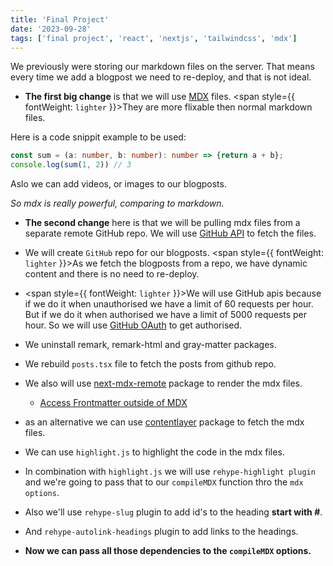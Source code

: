 ```yaml
---
title: 'Final Project'
date: '2023-09-28'
tags: ['final project', 'react', 'nextjs', 'tailwindcss', 'mdx']
---
```

We previously were storing our markdown files on the server. That means every time we add a blogpost we need to re-deploy, and that is not ideal.

- **The first big change** is that we will use [MDX](https://mdxjs.com/docs/what-is-mdx) files. <span style={{ fontWeight: `lighter` }}>They are more flixable then normal markdown files.</span>  


Here is a code snippit example to be used:
```ts
const sum = (a: number, b: number): number => {return a + b};
console.log(sum(1, 2)) // 3
```
Aslo we can add videos, or images to our blogposts.

*So mdx is really powerful, comparing to markdown.*<br />

- **The second change** here is that we will be pulling mdx files from a separate remote GitHub repo. We will use [GitHub API](https://docs.github.com/en/rest) to fetch the files.
- We will create `GitHub` repo for our blogposts. <span style={{ fontWeight: `lighter` }}>As we fetch the blogposts from a repo, we have dynamic content and there is no need to re-deploy.</span><br />
 

- <span style={{ fontWeight: `lighter` }}>We will use GitHub apis because if we do it when unauthorised we have a limit of 60 requests per hour. But if we do it when authorised we have a limit of 5000 requests per hour</span>. So we will use [GitHub OAuth](https://docs.github.com/en/developers/apps/authorizing-oauth-apps) to get authorised.
- We uninstall remark, remark-html and gray-matter packages.
- We rebuild `posts.tsx` file to fetch the posts from github repo.
- We also will use [next-mdx-remote](https://www.npmjs.com/package/next-mdx-remote) package to render the mdx files.
    - [Access Frontmatter outside of MDX](https://github.com/hashicorp/next-mdx-remote#react-server-components-rsc--nextjs-app-directory-support)
- as an alternative we can use [contentlayer](https://contentlayer.dev/) package to fetch the mdx files.


- We can use `highlight.js` to highlight the code in the mdx files.
- In combination with `highlight.js` we will use `rehype-highlight plugin` and we're going to pass that to our `compileMDX` function thro the `mdx options`.
- Also we'll use `rehype-slug` plugin to add id's to the heading **start with #**.
- And `rehype-autolink-headings` plugin to add links to the headings.
- **Now we can pass all those dependencies to the `compileMDX` options.**